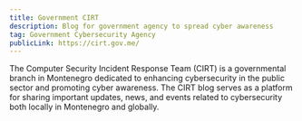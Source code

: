 ```yaml
---
title: Government CIRT
description: Blog for government agency to spread cyber awareness
tag: Government Cybersecurity Agency
publicLink: https://cirt.gov.me/
---
```


The Computer Security Incident Response Team (CIRT) is a governmental branch in Montenegro dedicated to enhancing cybersecurity in the public sector and promoting cyber awareness. The CIRT blog serves as a platform for sharing important updates, news, and events related to cybersecurity both locally in Montenegro and globally.

<CIRTPage />
